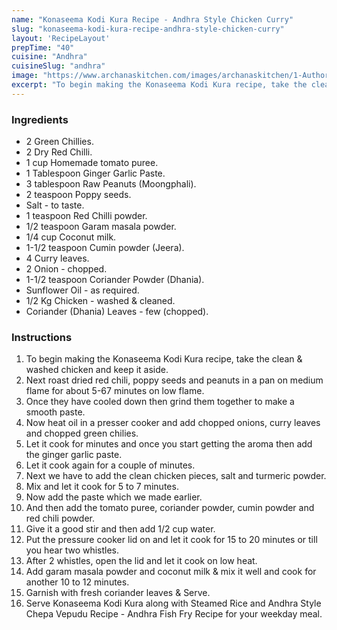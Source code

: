 ---
name: "Konaseema Kodi Kura Recipe - Andhra Style Chicken Curry"
slug: "konaseema-kodi-kura-recipe-andhra-style-chicken-curry"
layout: 'RecipeLayout'
prepTime: "40"
cuisine: "Andhra"
cuisineSlug: "andhra"
image: "https://www.archanaskitchen.com/images/archanaskitchen/1-Author/garimasgautam-gmail.com/Konaseema_Kodi_Kura.jpg"
excerpt: "To begin making the Konaseema Kodi Kura recipe, take the clean  washed chicken and keep it aside"
---

### Ingredients

- 2 Green Chillies.
- 2 Dry Red Chilli.
- 1 cup Homemade tomato puree.
- 1 Tablespoon Ginger Garlic Paste.
- 3 tablespoon Raw Peanuts (Moongphali).
- 2 teaspoon Poppy seeds.
- Salt - to taste.
- 1 teaspoon Red Chilli powder.
- 1/2 teaspoon Garam masala powder.
- 1/4 cup Coconut milk.
- 1-1/2 teaspoon Cumin powder (Jeera).
- 4 Curry leaves.
- 2 Onion - chopped.
- 1-1/2 teaspoon Coriander Powder (Dhania).
- Sunflower Oil - as required.
- 1/2 Kg Chicken - washed & cleaned.
- Coriander (Dhania) Leaves - few (chopped).

### Instructions

1. To begin making the Konaseema Kodi Kura recipe, take the clean & washed chicken and keep it aside.
1. Next roast dried red chili, poppy seeds and peanuts in a pan on medium flame for about 5-67 minutes on low flame.
1. Once they have cooled down then grind them together to make a smooth paste.
1. Now heat oil in a presser cooker and add chopped onions, curry leaves and chopped green chilies.
1. Let it cook for minutes and once you start getting the aroma then add the ginger garlic paste.
1. Let it cook again for a couple of minutes.
1. Next we have to add the clean chicken pieces, salt and turmeric powder.
1. Mix and let it cook for 5 to 7 minutes.
1. Now add the paste which we made earlier.
1. And then add the tomato puree, coriander powder, cumin powder and red chili powder.
1. Give it a good stir and then add 1/2 cup water.
1. Put the pressure cooker lid on and let it cook for 15 to 20 minutes or till you hear two whistles.
1. After 2 whistles, open the lid and let it cook on low heat.
1. Add garam masala powder and coconut milk & mix it well and cook for another 10 to 12 minutes.
1. Garnish with fresh coriander leaves & Serve.
1. Serve Konaseema Kodi Kura along with Steamed Rice and Andhra Style Chepa Vepudu Recipe - Andhra Fish Fry Recipe for your weekday meal.
